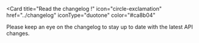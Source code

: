 <Card
  title="Read the changelog !"
  icon="circle-exclamation"
  href="../changelog"
  iconType="duotone"
  color="#ca8b04"
>
  Please keep an eye on the changelog to stay up to date with the latest API
  changes.
</Card>
